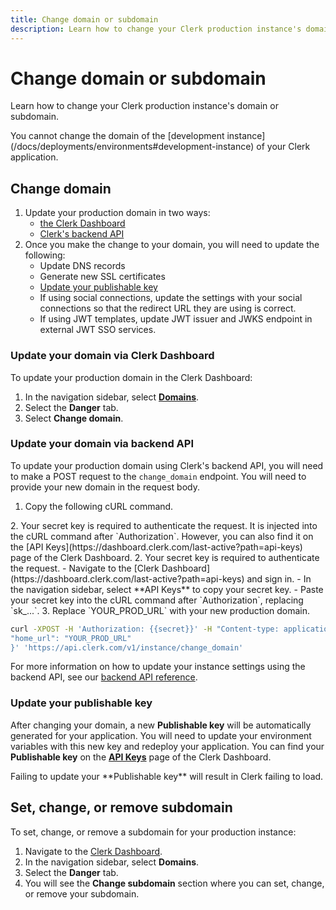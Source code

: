 ```yaml
---
title: Change domain or subdomain
description: Learn how to change your Clerk production instance's domain or subdomain.
---
```


# Change domain or subdomain

Learn how to change your Clerk production instance's domain or subdomain.

<Callout type="Info">
  You cannot change the domain of the [development instance](/docs/deployments/environments#development-instance) of your Clerk application.
</Callout>

## Change domain

1. Update your production domain in two ways:
    - [the Clerk Dashboard](#update-your-domain-via-clerk-dashboard)
    - [Clerk's backend API](#update-your-domain-via-backend-api)
2. Once you make the change to your domain, you will need to update the following:
    - Update DNS records
    - Generate new SSL certificates
    - [Update your publishable key](#updating-your-publishable-key)
    - If using social connections, update the settings with your social connections so that the redirect URL they are using is correct.
    - If using JWT templates, update JWT issuer and JWKS endpoint in external JWT SSO services.

### Update your domain via Clerk Dashboard

To update your production domain in the Clerk Dashboard:

1. In the navigation sidebar, select **[Domains](https://dashboard.clerk.com/last-active?path=domains)**.
2. Select the **Danger** tab.
3. Select **Change domain**.

### Update your domain via backend API

To update your production domain using Clerk's backend API, you will need to make a POST request to the `change_domain` endpoint. You will need to provide your new domain in the request body.

  1. Copy the following cURL command.
<SignedIn>
  2. Your secret key is required to authenticate the request. It is injected into the cURL command after `Authorization`. However, you can also find it on the [API Keys](https://dashboard.clerk.com/last-active?path=api-keys) page of the Clerk Dashboard.
</SignedIn>
<SignedOut>
  2. Your secret key is required to authenticate the request.
      - Navigate to the [Clerk Dashboard](https://dashboard.clerk.com/last-active?path=api-keys) and sign in.
      - In the navigation sidebar, select **API Keys** to copy your secret key.
      - Paste your secret key into the cURL command after `Authorization`, replacing `sk_...`.
</SignedOut>
  3. Replace `YOUR_PROD_URL` with your new production domain.

<InjectKeys>

```bash
curl -XPOST -H 'Authorization: {{secret}}' -H "Content-type: application/json" -d '{
"home_url": "YOUR_PROD_URL"
}' 'https://api.clerk.com/v1/instance/change_domain'
```

</InjectKeys>

For more information on how to update your instance settings using the backend API, see our [backend API reference](https://clerk.com/docs/reference/backend-api/tag/Beta-Features#operation/UpdateInstanceAuthConfig).

### Update your publishable key

After changing your domain, a new **Publishable key** will be automatically generated for your application. You will need to update your environment variables with this new key and redeploy your application. You can find your **Publishable key** on the **[API Keys](https://dashboard.clerk.com/last-active?path=api-keys)** page of the Clerk Dashboard.

<Callout>
  Failing to update your **Publishable key** will result in Clerk failing to load.
</Callout>

## Set, change, or remove subdomain

To set, change, or remove a subdomain for your production instance:

1. Navigate to the [Clerk Dashboard](https://dashboard.clerk.com/last-active?path=domains).
2. In the navigation sidebar, select **Domains**.
3. Select the **Danger** tab.
4. You will see the **Change subdomain** section where you can set, change, or remove your subdomain.
